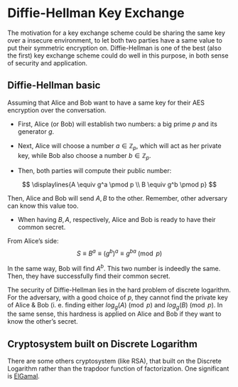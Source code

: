 # Diffie-Hellman Key Exchange {#sec-Asymmetric}

The motivation for a key exchange scheme could be sharing the same key over a insecure environment, to let both two parties have a same value to put their symmetric encryption on. Diffie-Hellman is one of the best (also the first) key exchange scheme could do well in this purpose, in both sense of security and application. 

## Diffie-Hellman basic

Assuming that Alice and Bob want to have a same key for their AES encryption over the conversation. 

+ First, Alice (or Bob) will establish two numbers: a big prime $p$ and its generator $g$. 

+ Next, Alice will choose a number $a \in \mathbb{Z}_p$, which will act as her private key, while Bob also choose a number $b \in \mathbb{Z}_p$. 

+ Then, both parties will compute their public number:

$$
\displaylines{A \equiv g^a \pmod p \\ B \equiv g^b \pmod p}
$$

Then, Alice and Bob will send $A, B$ to the other. Remember, other adversary can know this value too. 

+ When having $B, A$, respectively, Alice and Bob is ready to have their common secret. 

From Alice's side:
$$
S \equiv B^a \equiv (g^b)^a \equiv g^{ba} \pmod p  
$$

In the same way, Bob will find $A^b$. This two number is indeedly the same. Then, they have successfully find their common secret. 

The security of Diffie-Hellman lies in the hard problem of discrete logarithm. For the adversary, with a good choice of $p$, they cannot find the private key of Alice & Bob (i. e. finding either $log_g(A) \pmod p$ and  $log_g(B) \pmod p$. In the same sense, this hardness is applied on Alice and Bob if they want to know the other's secret. 

## Cryptosystem built on Discrete Logarithm 

There are some others cryptosystem (like RSA), that built on the Discrete Logarithm rather than the trapdoor function of factorization. One significant is [ElGamal](https://en.wikipedia.org/wiki/ElGamal_encryption).

